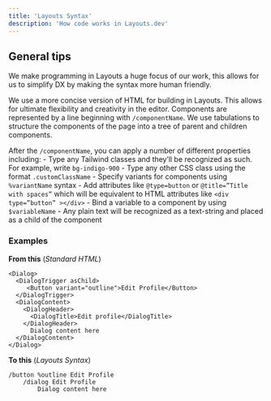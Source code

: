 ```yaml
---
title: 'Layouts Syntax'
description: 'How code works in Layouts.dev'
---
```


## General tips 

We make programming in Layouts a huge focus of our work, this allows for us to simplify DX by making the syntax more human friendly.

We use a more concise version of HTML for building in Layouts. This allows for ultimate flexibility and creativity in the editor. Components are represented by a line beginning with `/componentName`. We use tabulations to structure the components of the page into a tree of parent and children components.

After the `/componentName`, you can apply a number of different properties including:
    - Type any Tailwind classes and they’ll be recognized as such. For example, write `bg-indigo-900`
    - Type any other CSS class using the format `.customClassName`
    - Specify variants for components using `%variantName` syntax
    - Add attributes like `@type=button` or `@title=”Title with spaces”` which will be equivalent to HTML attributes like `<div type=”button” ></div>`
    - Bind a variable to a component by using `$variableName`
    - Any plain text will be recognized as a text-string and placed as a child of the component

### Examples

**From this** (_Standard HTML_)
```
<Dialog>
  <DialogTrigger asChild>
     <Button variant="outline">Edit Profile</Button>
  </DialogTrigger>
  <DialogContent>
    <DialogHeader>
      <DialogTitle>Edit profile</DialogTitle>
    </DialogHeader>
	  Dialog content here
  </DialogContent>
</Dialog>
```
**To this** (_Layouts Syntax_)
```
/button %outline Edit Profile
	/dialog Edit Profile
		Dialog content here
```